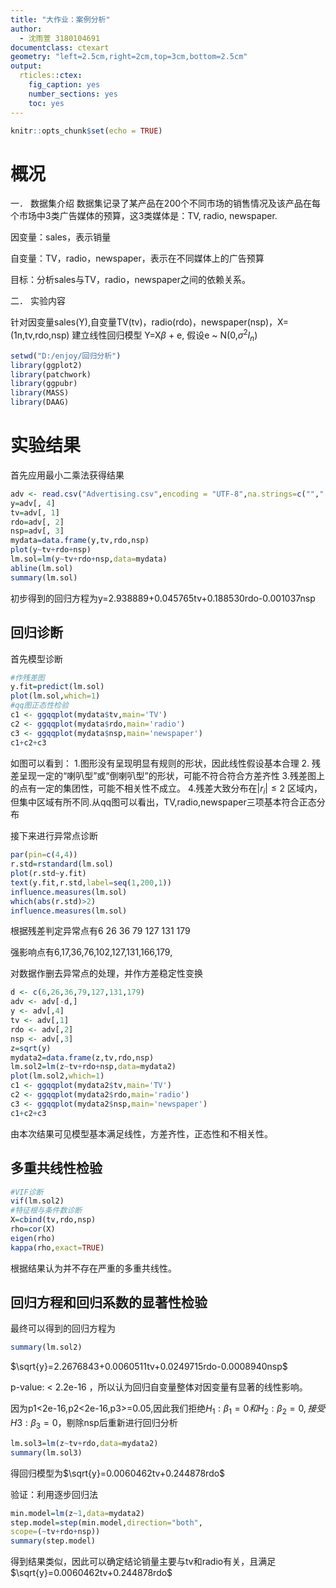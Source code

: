 ```yaml
---
title: "大作业：案例分析"
author:
  - 沈雨萱 3180104691
documentclass: ctexart
geometry: "left=2.5cm,right=2cm,top=3cm,bottom=2.5cm"
output:
  rticles::ctex:
    fig_caption: yes
    number_sections: yes
    toc: yes
---
```


```r
knitr::opts_chunk$set(echo = TRUE)
```

# 概况
一．	数据集介绍
数据集记录了某产品在200个不同市场的销售情况及该产品在每个市场中3类广告媒体的预算，这3类媒体是：TV, radio, newspaper.

因变量：sales，表示销量

自变量：TV，radio，newspaper，表示在不同媒体上的广告预算

目标：分析sales与TV，radio，newspaper之间的依赖关系。


二．	实验内容 

针对因变量sales(Y),自变量TV(tv)，radio(rdo)，newspaper(nsp)，X=(1n,tv,rdo,nsp) 
建立线性回归模型 Y=X$\beta$ + e, 假设e ~ N(0,$\sigma^2I_n$)




```r
setwd("D:/enjoy/回归分析")
library(ggplot2)
library(patchwork)
library(ggpubr)
library(MASS)
library(DAAG)
```

# 实验结果

首先应用最小二乘法获得结果

```r
adv <- read.csv("Advertising.csv",encoding = "UTF-8",na.strings=c(""," ","NA"),header=T,row.names = 1) 
y=adv[, 4] 
tv=adv[, 1]
rdo=adv[, 2]
nsp=adv[, 3]
mydata=data.frame(y,tv,rdo,nsp)
plot(y~tv+rdo+nsp)
lm.sol=lm(y~tv+rdo+nsp,data=mydata)
abline(lm.sol)
summary(lm.sol)
```

初步得到的回归方程为y=2.938889+0.045765tv+0.188530rdo-0.001037nsp

## 回归诊断 

首先模型诊断

```r
#作残差图
y.fit=predict(lm.sol)
plot(lm.sol,which=1)
#qq图正态性检验
c1 <- ggqqplot(mydata$tv,main='TV')
c2 <- ggqqplot(mydata$rdo,main='radio')
c3 <- ggqqplot(mydata$nsp,main='newspaper')
c1+c2+c3
```

如图可以看到：
1.图形没有呈现明显有规则的形状，因此线性假设基本合理
2. 残差呈现一定的“喇叭型”或“倒喇叭型”的形状，可能不符合符合方差齐性
3.残差图上的点有一定的集团性，可能不相关性不成立。
4.残差大致分布在$|r_i|\leq 2$ 区域内，但集中区域有所不同.从qq图可以看出，TV,radio,newspaper三项基本符合正态分布

接下来进行异常点诊断

```r
par(pin=c(4,4))
r.std=rstandard(lm.sol)
plot(r.std~y.fit)
text(y.fit,r.std,label=seq(1,200,1))
influence.measures(lm.sol)
which(abs(r.std)>2)
influence.measures(lm.sol)
```

根据残差判定异常点有6  26  36  79 127 131 179

强影响点有6,17,36,76,102,127,131,166,179,

对数据作删去异常点的处理，并作方差稳定性变换

```r
d <- c(6,26,36,79,127,131,179)
adv <- adv[-d,]
y <- adv[,4]
tv <- adv[,1]
rdo <- adv[,2]
nsp <- adv[,3]
z=sqrt(y)
mydata2=data.frame(z,tv,rdo,nsp)
lm.sol2=lm(z~tv+rdo+nsp,data=mydata2)
plot(lm.sol2,which=1)
c1 <- ggqqplot(mydata2$tv,main='TV')
c2 <- ggqqplot(mydata2$rdo,main='radio')
c3 <- ggqqplot(mydata2$nsp,main='newspaper')
c1+c2+c3
```

由本次结果可见模型基本满足线性，方差齐性，正态性和不相关性。


## 多重共线性检验


```r
#VIF诊断
vif(lm.sol2)
#特征根与条件数诊断
X=cbind(tv,rdo,nsp)
rho=cor(X)
eigen(rho)
kappa(rho,exact=TRUE)
```

根据结果认为并不存在严重的多重共线性。

## 回归方程和回归系数的显著性检验

最终可以得到的回归方程为
```r
summary(lm.sol2)
```
$\sqrt{y}=2.2676843+0.0060511tv+0.0249715rdo-0.0008940nsp$

p-value: < 2.2e-16 ，所以认为回归自变量整体对因变量有显著的线性影响。

因为p1<2e-16,p2<2e-16,p3>=0.05,因此我们拒绝$H_1:\beta_1=0 和 H_2:\beta_2=0,接受H3:\beta_3=0$，剔除nsp后重新进行回归分析




```r
lm.sol3=lm(z~tv+rdo,data=mydata2)
summary(lm.sol3)
```

得回归模型为$\sqrt{y}=0.0060462tv+0.244878rdo$ 

验证：利用逐步回归法
```r
min.model=lm(z~1,data=mydata2)
step.model=step(min.model,direction="both",
scope=(~tv+rdo+nsp))
summary(step.model)
```

得到结果类似，因此可以确定结论销量主要与tv和radio有关，且满足$\sqrt{y}=0.0060462tv+0.244878rdo$ 